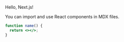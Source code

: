 Hello, Next.js!

You can import and use React components in MDX files.

```jsx
function name() {
  return <></>;
}
```
